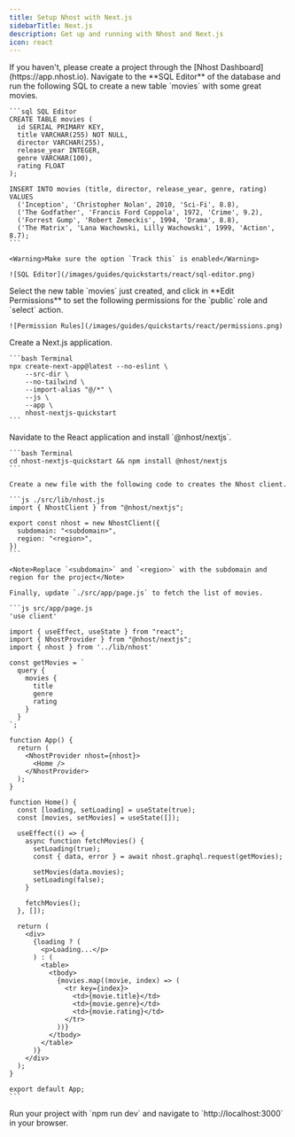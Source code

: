 ```yaml
---
title: Setup Nhost with Next.js
sidebarTitle: Next.js
description: Get up and running with Nhost and Next.js
icon: react
---
```


<Steps>
  <Step title="Create Project">
    If you haven't, please create a project through the [Nhost Dashboard](https://app.nhost.io).
  </Step>

  <Step title="Setup Database">
    Navigate to the **SQL Editor** of the database and run the following SQL to create a new table `movies` with some great movies.

    ```sql SQL Editor
    CREATE TABLE movies (
      id SERIAL PRIMARY KEY,
      title VARCHAR(255) NOT NULL,
      director VARCHAR(255),
      release_year INTEGER,
      genre VARCHAR(100),
      rating FLOAT
    );

    INSERT INTO movies (title, director, release_year, genre, rating) VALUES
      ('Inception', 'Christopher Nolan', 2010, 'Sci-Fi', 8.8),
      ('The Godfather', 'Francis Ford Coppola', 1972, 'Crime', 9.2),
      ('Forrest Gump', 'Robert Zemeckis', 1994, 'Drama', 8.8),
      ('The Matrix', 'Lana Wachowski, Lilly Wachowski', 1999, 'Action', 8.7);
    ```

    <Warning>Make sure the option `Track this` is enabled</Warning>

    ![SQL Editor](/images/guides/quickstarts/react/sql-editor.png)

  </Step>

  <Step title="permissions">
    Select the new table `movies` just created, and click in **Edit Permissions** to set the following permissions for the `public` role and `select` action.

    ![Permission Rules](/images/guides/quickstarts/react/permissions.png)

  </Step>

  <Step title="Setup a Next.js Application">
    Create a Next.js application.

    ```bash Terminal
    npx create-next-app@latest --no-eslint \
        --src-dir \
        --no-tailwind \
        --import-alias "@/*" \
        --js \
        --app \
        nhost-nextjs-quickstart
    ```

  </Step>

  <Step title="Install the Nhost package for Next.js">
    Navidate to the React application and install `@nhost/nextjs`.

    ```bash Terminal
    cd nhost-nextjs-quickstart && npm install @nhost/nextjs
    ```

  </Step>

  <Step title="Configure the Nhost client and fetch the list of movies">

    Create a new file with the following code to creates the Nhost client.

    ```js ./src/lib/nhost.js
    import { NhostClient } from "@nhost/nextjs";

    export const nhost = new NhostClient({
      subdomain: "<subdomain>",
      region: "<region>",
    })
    ```

    <Note>Replace `<subdomain>` and `<region>` with the subdomain and region for the project</Note>

    Finally, update `./src/app/page.js` to fetch the list of movies.

    ```js src/app/page.js
    'use client'

    import { useEffect, useState } from "react";
    import { NhostProvider } from "@nhost/nextjs";
    import { nhost } from '../lib/nhost'

    const getMovies = `
      query {
        movies {
          title
          genre
          rating
        }
      }
    `;

    function App() {
      return (
        <NhostProvider nhost={nhost}>
          <Home />
        </NhostProvider>
      );
    }

    function Home() {
      const [loading, setLoading] = useState(true);
      const [movies, setMovies] = useState([]);

      useEffect(() => {
        async function fetchMovies() {
          setLoading(true);
          const { data, error } = await nhost.graphql.request(getMovies);

          setMovies(data.movies);
          setLoading(false);
        }

        fetchMovies();
      }, []);

      return (
        <div>
          {loading ? (
            <p>Loading...</p>
          ) : (
            <table>
              <tbody>
                {movies.map((movie, index) => (
                  <tr key={index}>
                    <td>{movie.title}</td>
                    <td>{movie.genre}</td>
                    <td>{movie.rating}</td>
                  </tr>
                ))}
              </tbody>
            </table>
          )}
        </div>
      );
    }

    export default App;
    ```

  </Step>

  <Step title="The end">
    Run your project with `npm run dev` and navigate to `http://localhost:3000` in your browser.
  </Step>
</Steps>

```

```
